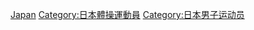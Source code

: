 [[Category:各国男子体操运动员|Japan]]
[[Category:日本體操運動員|Category:日本體操運動員]]
[[Category:日本男子运动员|Category:日本男子运动员]]